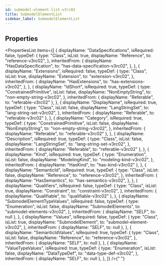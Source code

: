 ```yaml
---
id: submodel-element-list-v3rc02
title: SubmodelElementList
sidebar_label: SubmodelElementList
---
```



## Properties

<PropertiesList
  items={[
    {
      displayName: "DataSpecifications",
      isRequired: false,
      typeDef: {
        type: "Class",
        isList: true,
        displayName: "Reference",
        to: "reference-v3rc02",
      },
      inheritedFrom: {
        displayName: "HasDataSpecification",
        to: "has-data-specification-v3rc02",
      },
    },
    {
      displayName: "Extensions",
      isRequired: false,
      typeDef: {
        type: "Class",
        isList: true,
        displayName: "Extension",
        to: "extension-v3rc02",
      },
      inheritedFrom: {
        displayName: "HasExtensions",
        to: "has-extensions-v3rc02",
      },
    },
    {
      displayName: "IdShort",
      isRequired: true,
      typeDef: {
        type: "ConstrainedPrimitive",
        isList: false,
        displayName: "NonEmptyString",
        to: "non-empty-string-v3rc02",
      },
      inheritedFrom: { displayName: "Referable", to: "referable-v3rc02" },
    },
    {
      displayName: "DisplayName",
      isRequired: true,
      typeDef: {
        type: "Class",
        isList: false,
        displayName: "LangStringSet",
        to: "lang-string-set-v3rc02",
      },
      inheritedFrom: { displayName: "Referable", to: "referable-v3rc02" },
    },
    {
      displayName: "Category",
      isRequired: true,
      typeDef: {
        type: "ConstrainedPrimitive",
        isList: false,
        displayName: "NonEmptyString",
        to: "non-empty-string-v3rc02",
      },
      inheritedFrom: { displayName: "Referable", to: "referable-v3rc02" },
    },
    {
      displayName: "Description",
      isRequired: true,
      typeDef: {
        type: "Class",
        isList: false,
        displayName: "LangStringSet",
        to: "lang-string-set-v3rc02",
      },
      inheritedFrom: { displayName: "Referable", to: "referable-v3rc02" },
    },
    {
      displayName: "Kind",
      isRequired: true,
      typeDef: {
        type: "Enumeration",
        isList: false,
        displayName: "ModelingKind",
        to: "modeling-kind-v3rc02",
      },
      inheritedFrom: { displayName: "HasKind", to: "has-kind-v3rc02" },
    },
    {
      displayName: "SemanticId",
      isRequired: true,
      typeDef: {
        type: "Class",
        isList: false,
        displayName: "Reference",
        to: "reference-v3rc02",
      },
      inheritedFrom: {
        displayName: "HasSemantics",
        to: "has-semantics-v3rc02",
      },
    },
    {
      displayName: "Qualifiers",
      isRequired: false,
      typeDef: {
        type: "Class",
        isList: true,
        displayName: "Constraint",
        to: "constraint-v3rc02",
      },
      inheritedFrom: { displayName: "Qualifiable", to: "qualifiable-v3rc02" },
    },
    {
      displayName: "SubmodelElementTypeValues",
      isRequired: false,
      typeDef: {
        type: "Enumeration",
        isList: false,
        displayName: "SubmodelElements",
        to: "submodel-elements-v3rc02",
      },
      inheritedFrom: { displayName: "SELF", to: null },
    },
    {
      displayName: "Values",
      isRequired: false,
      typeDef: {
        type: "Class",
        isList: true,
        displayName: "SubmodelElement",
        to: "submodel-element-v3rc02",
      },
      inheritedFrom: { displayName: "SELF", to: null },
    },
    {
      displayName: "SemanticIdValues",
      isRequired: true,
      typeDef: {
        type: "Class",
        isList: false,
        displayName: "Reference",
        to: "reference-v3rc02",
      },
      inheritedFrom: { displayName: "SELF", to: null },
    },
    {
      displayName: "ValueTypeValues",
      isRequired: true,
      typeDef: {
        type: "Enumeration",
        isList: false,
        displayName: "DataTypeDef",
        to: "data-type-def-v3rc02",
      },
      inheritedFrom: { displayName: "SELF", to: null },
    },
  ]}
/>{" "}
